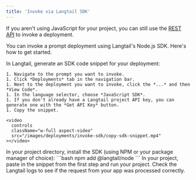 ```yaml
---
title: 'Invoke via Langtail SDK'
---
```


<Note>If you aren't using JavaScript for your project, you can still use the [REST API](/api-reference/endpoint/invoke-deployed-prompt) to invoke a deployment.</Note>

You can invoke a prompt deployment using Langtail's Node.js SDK. Here's how to get started.

<Steps>
  <Step title="Generate a code snippet">
    In Langtail, generate an SDK code snippet for your deployment:

    1. Navigate to the prompt you want to invoke.
    1. Click *Deployments* tab in the navigation bar.
    1. Next to the deployment you want to invoke, click the *...* and then *View Code*.
    1. In the language selector, choose *JavaScript SDK*.
    1. If you don't already have a Langtail project API key, you can generate one with the *Get API Key* button.
    1. Copy the snippet.

    <video
      controls
      className="w-full aspect-video"
      src="/images/deployments/invoke-sdk/copy-sdk-snippet.mp4"
    ></video>
  </Step>

  <Step title="Install the Langtail SDK">
    In your project directory, install the SDK  (using NPM or your package manager of choice):
    ```bash
    npm add @langtail/node
    ```
  </Step>

  <Step title="Paste and run">
    In your project, paste in the snippet from the first step and run your project. Check the Langtail logs to see if the request from your app was processed correctly.
  </Step>

</Steps>
